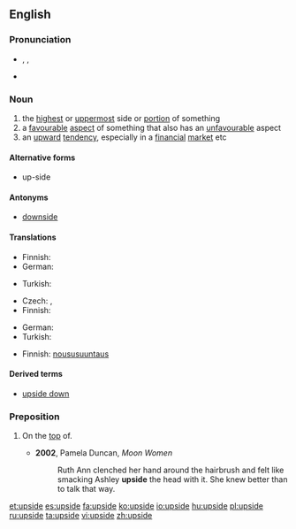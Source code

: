 ==English==
{{wikipedia}}

===Pronunciation===
* {{enPR|ŭpʹsīd'}}, {{IPA|/ˈʌpˌsaɪd/}}, {{X-SAMPA|/"Vp%saId/}}
* {{audio|en-us-upside.ogg|Audio (US)}}

===Noun===
{{en-noun}}

# the [[highest]] or [[uppermost]] side or [[portion]] of something
# a [[favourable]] [[aspect]] of something that also has an [[unfavourable]] aspect
# an [[upward]] [[tendency]], especially in a [[financial]] [[market]] etc

====Alternative forms====
* up-side

====Antonyms====
* [[downside]]

====Translations====
{{trans-top|the highest or uppermost side or portion of something}}
* Finnish: {{t-|fi|yläpuoli}}
* German: {{t-|de|Oberseite|f}}
{{trans-mid}}
* Turkish: {{t-|tr|üst taraf}}
{{trans-bottom}}

{{trans-top|a favourable aspect of something that also has an unfavourable aspect}}
* Czech: {{t+|cs|výhoda}}, {{t-|cs|klad}}
* Finnish: {{t-|fi|hyvä puoli}}
{{trans-mid}}
* German: {{t+|de|Vorteil|m}}
* Turkish: {{t+|tr|avantaj}}
{{trans-bottom}}

{{trans-top|an upward tendency, especially in a financial market etc}}
* Finnish: [[noususuuntaus]]
{{trans-mid}}
{{trans-bottom}}

====Derived terms====
* [[upside down]]

===Preposition===
{{en-prep}}

# {{informal}} On the [[top]] of.
#* '''2002''', Pamela Duncan, ''Moon Women''
#*: Ruth Ann clenched her hand around the hairbrush and felt like smacking Ashley '''upside''' the head with it. She knew better than to talk that way.

[[et:upside]]
[[es:upside]]
[[fa:upside]]
[[ko:upside]]
[[io:upside]]
[[hu:upside]]
[[pl:upside]]
[[ru:upside]]
[[ta:upside]]
[[vi:upside]]
[[zh:upside]]